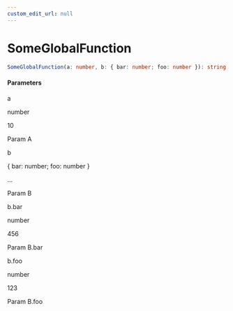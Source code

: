 ```yaml
---
custom_edit_url: null
---
```


# SomeGlobalFunction

```ts
SomeGlobalFunction(a: number, b: { bar: number; foo: number }): string
```

<h4>Parameters</h4>

<div className="doc-param">

<div className="doc-param-header">

<span className="doc-name">a</span>

<div className="doc-type">

number

</div>

<div className="doc-default" title="Default Value">

10

</div>

</div>

<div className="doc-desc">

Param A 

</div>

</div>

<div className="doc-param">

<div className="doc-param-header">

<span className="doc-name">b</span>

<div className="doc-type">

{&nbsp;bar:&nbsp;number;&nbsp;foo:&nbsp;number&nbsp;}

</div>

<div className="doc-default" title="Default Value">

...

</div>

</div>

<div className="doc-desc">

Param B 

</div>

<div className="doc-sub-param">

<span className="doc-name">b.bar</span>

<div className="doc-type">

number

</div>

<div className="doc-default" title="Default Value">

456

</div>

<div className="doc-desc">

Param B.bar 

</div>

</div>

<div className="doc-sub-param">

<span className="doc-name">b.foo</span>

<div className="doc-type">

number

</div>

<div className="doc-default" title="Default Value">

123

</div>

<div className="doc-desc">

Param B.foo 

</div>

</div>

</div>